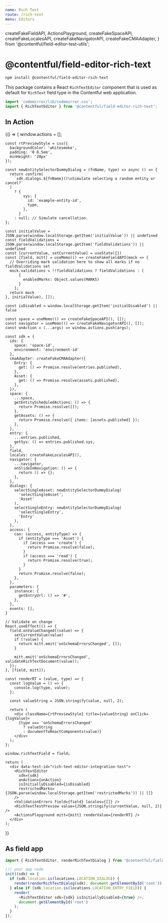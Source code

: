 ```yaml
---
name: Rich Text
route: /rich-text
menu: Editors
---
```


  createFakeFieldAPI,
  ActionsPlayground,
  createFakeSpaceAPI,
  createFakeLocalesAPI,
  createFakeNavigatorAPI,
  createFakeCMAAdapter,
} from '@contentful/field-editor-test-utils';

# @contentful/field-editor-rich-text

```bash
npm install @contentful/field-editor-rich-text
```

This package contains a React `RichTextEditor` component that is used as default for `RichText` field type in the Contentful web application.

```js
import 'codemirror/lib/codemirror.css';
import { RichTextEditor } from '@contentful/field-editor-rich-text';
```

## In Action

<Playground>
  {() => {
    window.actions = [];

    const rtPreviewStyle = css({
      backgroundColor: 'whitesmoke',
      padding: '0 0.5em',
      minHeight: '20px'
    });

    const newEntitySelectorDummyDialog = (fnName, type) => async () => {
      return confirm(
        `sdk.dialogs.${fnName}()\nSimulate selecting a random entity or cancel?`
      )
        ? {
            sys: {
              id: 'example-entity-id',
              type,
            },
          }
        : null; // Simulate cancellation.
    };

    const initialValue = JSON.parse(window.localStorage.getItem('initialValue')) || undefined
    const fieldValidations = JSON.parse(window.localStorage.getItem('fieldValidations')) || undefined
    const [currentValue, setCurrentValue] = useState({})
    const [field, mitt] = useMemo(() => createFakeFieldAPI(mock => {
      // Overriding mark validation here to show all marks if no fieldValidations set
      mock.validations = !!fieldValidations ? fieldValidations : [
          {
            enabledMarks: Object.values(MARKS)
          }
        ];
      return mock
    }, initialValue), []);

    const isDisabled = window.localStorage.getItem('initialDisabled') || false

    const space = useMemo(() => createFakeSpaceAPI(), []);
    const navigator = useMemo(() => createFakeNavigatorAPI(), []);
    const onAction = (...args) => window.actions.push(args);

    const sdk = {
      ids: {
        space: 'space-id',
        environment: 'environment-id'
      },
      cmaAdapter: createFakeCMAAdapter({
        Entry: {
          get: () => Promise.resolve(entries.published),
        },
        Asset: {
          get: () => Promise.resolve(assets.published),
        },
      }),
      space: {
        ...space,
        getEntityScheduledActions: () => {
          return Promise.resolve([]);
        },
        getAssets: () => {
          return Promise.resolve({ items: [assets.published] });
        },
      },
      entry: {
        ...entries.published,
        getSys: () => entries.published.sys,
      },
      field,
      locales: createFakeLocalesAPI(),
      navigator: {
        ...navigator,
        onSlideInNavigation: () => {
          return () => {};
        },
      },
      dialogs: {
        selectSingleAsset: newEntitySelectorDummyDialog(
          'selectSingleAsset',
          'Asset'
        ),
        selectSingleEntry: newEntitySelectorDummyDialog(
          'selectSingleEntry',
          'Entry'
        ),
      },
      access: {
        can: (access, entityType) => {
          if (entityType === 'Asset') {
            if (access === 'create') {
              return Promise.resolve(false);
            }
            if (access === 'read') {
              return Promise.resolve(true);
            }
          }
          return Promise.resolve(false);
        },
      },
      parameters: {
        instance: {
          getEntryUrl: () => '#',
        },
      },
      events: [],
    }

    // Validate on change
    React.useEffect(() => {
      field.onValueChanged((value) => {
        setCurrentValue(value)
        if (!value) {
          return mitt.emit('onSchemaErrorsChanged', []);
        }

        mitt.emit('onSchemaErrorsChanged', validateRichTextDocument(value));
      });
    }, [field, mitt]);

    const renderRT = (value, type) => {
      const logValue = () => {
        console.log(type, value);
      };

      const valueString = JSON.stringify(value, null, 2);

      return (
        <div className={rtPreviewStyle} title={valueString} onClick={logValue}>
          {type === 'onSchemaErrorsChanged'
            ? valueString
            : documentToReactComponents(value)}
        </div>
      );
    };

    window.richTextField = field;

    return (
      <div data-test-id="rich-text-editor-integration-test">
        <RichTextEditor
          sdk={sdk}
          onAction={onAction}
          isInitiallyDisabled={isDisabled}
          restrictedMarks={JSON.parse(window.localStorage.getItem('restrictedMarks')) || []}
        />
        <ValidationErrors field={field} locales={[]} />
        <RichTextTestPreview value={JSON.stringify(currentValue, null, 2)} />
        <ActionsPlayground mitt={mitt} renderValue={renderRT} />
      </div>
    );

}}

</Playground>

## As field app

```js
import { RichTextEditor, renderRichTextDialog } from '@contentful/field-editor-rich-text';

/// your app code
init((sdk) => {
  if (sdk.location.is(locations.LOCATION_DIALOG)) {
    render(renderRichTextDialog(sdk), document.getElementById('root'));
  } else if (sdk.location.is(locations.LOCATION_ENTRY_FIELD)) {
    render(
      <RichTextEditor sdk={sdk} isInitiallyDisabled={true} />,
      document.getElementById('root')
    );
  }
});
```
